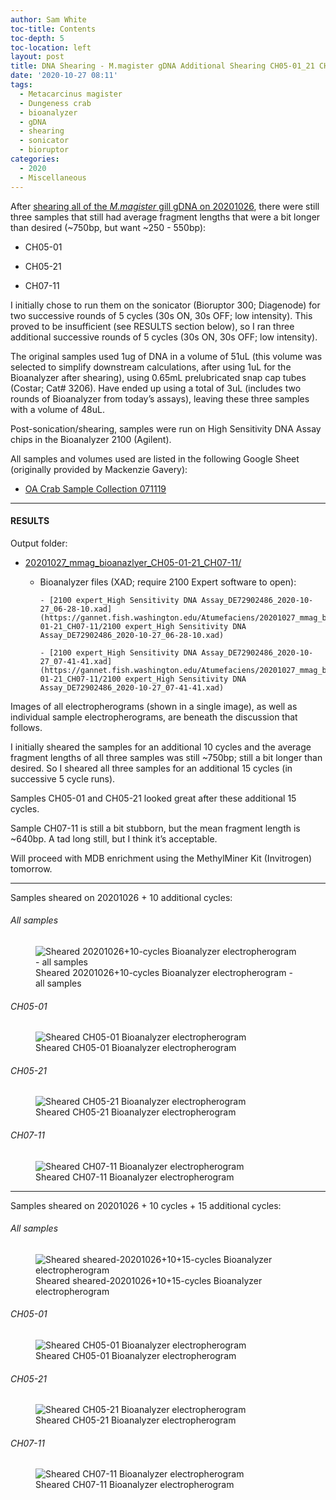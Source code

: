 ```yaml
---
author: Sam White
toc-title: Contents
toc-depth: 5
toc-location: left
layout: post
title: DNA Shearing - M.magister gDNA Additional Shearing CH05-01_21 CH07-11 and Bioanalyzer
date: '2020-10-27 08:11'
tags:
  - Metacarcinus magister
  - Dungeness crab
  - bioanalyzer
  - gDNA
  - shearing
  - sonicator
  - bioruptor
categories:
  - 2020
  - Miscellaneous
---
```

After [shearing all of the _M.magister_ gill gDNA on 20201026](https://robertslab.github.io/sams-notebook/posts/2020/2020-10-26-DNA-Shearing---M.magister-gDNA-Shearing-All-Samples-and-Bioanalyzer/), there were still three samples that still had average fragment lengths that were a bit longer than desired (~750bp, but want ~250 - 550bp):

- CH05-01

- CH05-21

- CH07-11

I initially chose to run them on the sonicator (Bioruptor 300; Diagenode) for two successive rounds of 5 cycles (30s ON, 30s OFF; low intensity). This proved to be insufficient (see RESULTS section below), so I ran three additional successive rounds of 5 cycles (30s ON, 30s OFF; low intensity).

The original samples used 1ug of DNA in a volume of 51uL (this volume was selected to simplify downstream calculations, after using 1uL for the Bioanalyzer after shearing), using 0.65mL prelubricated snap cap tubes (Costar; Cat# 3206). Have ended up using a total of 3uL (includes two rounds of Bioanalyzer from today's assays), leaving these three samples with a volume of 48uL.

Post-sonication/shearing, samples were run on High Sensitivity DNA Assay chips in the Bioanalyzer 2100 (Agilent).

All samples and volumes used are listed in the following Google Sheet (originally provided by Mackenzie Gavery):

- [OA Crab Sample Collection 071119](https://docs.google.com/spreadsheets/d/1ym0XnYVts98tIUCn0kIaU6VuvqxzV7LoSx9RHwLdiIs/edit#gid=1430155532)


---

#### RESULTS

Output folder:

- [20201027_mmag_bioanazlyer_CH05-01-21_CH07-11/](https://gannet.fish.washington.edu/Atumefaciens/20201027_mmag_bioanazlyer_CH05-01-21_CH07-11/)

  - Bioanalyzer files (XAD; require 2100 Expert software to open):

		- [2100 expert_High Sensitivity DNA Assay_DE72902486_2020-10-27_06-28-10.xad](https://gannet.fish.washington.edu/Atumefaciens/20201027_mmag_bioanazlyer_CH05-01-21_CH07-11/2100 expert_High Sensitivity DNA Assay_DE72902486_2020-10-27_06-28-10.xad)

		- [2100 expert_High Sensitivity DNA Assay_DE72902486_2020-10-27_07-41-41.xad](https://gannet.fish.washington.edu/Atumefaciens/20201027_mmag_bioanazlyer_CH05-01-21_CH07-11/2100 expert_High Sensitivity DNA Assay_DE72902486_2020-10-27_07-41-41.xad)

Images of all electropherograms (shown in a single image), as well as individual sample electropherograms, are beneath the discussion that follows.


I initially sheared the samples for an additional 10 cycles and the average fragment lengths of all three samples was still ~750bp; still a bit longer than desired. So I sheared all three samples for an additional 15 cycles (in successive 5 cycle runs).

Samples CH05-01 and CH05-21 looked great after these additional 15 cycles.

Sample CH07-11 is still a bit stubborn, but the mean fragment length is ~640bp. A tad long still, but I think it's acceptable.

Will proceed with MDB enrichment using the MethylMiner Kit (Invitrogen) tomorrow.

---

Samples sheared on 20201026 + 10 additional cycles:

###### All samples

![Sheared 20201026+10-cycles Bioanalyzer electropherogram - all samples](https://gannet.fish.washington.edu/Atumefaciens/20201027_mmag_bioanazlyer_CH05-01-21_CH07-11/20201027_mmag_bioanalyzer_electropherogram_sheared-20201026+10-cycles_all-01.JPG)

###### CH05-01

![Sheared CH05-01 Bioanalyzer electropherogram](https://gannet.fish.washington.edu/Atumefaciens/20201027_mmag_bioanazlyer_CH05-01-21_CH07-11/20201027_mmag_bioanalyzer_electropherogram_CH05-01_sheared-20201026+10-cycles.JPG)


###### CH05-21

![Sheared CH05-21 Bioanalyzer electropherogram](https://gannet.fish.washington.edu/Atumefaciens/20201027_mmag_bioanazlyer_CH05-01-21_CH07-11/20201027_mmag_bioanalyzer_electropherogram_CH05-21_sheared-20201026+10-cycles.JPG)


###### CH07-11

![Sheared CH07-11 Bioanalyzer electropherogram](https://gannet.fish.washington.edu/Atumefaciens/20201027_mmag_bioanazlyer_CH05-01-21_CH07-11/20201027_mmag_bioanalyzer_electropherogram_CH07-11_sheared-20201026+10-cycles.JPG)

---

Samples sheared on 20201026 + 10 cycles + 15 additional cycles:

###### All samples

![Sheared sheared-20201026+10+15-cycles Bioanalyzer electropherogram](https://gannet.fish.washington.edu/Atumefaciens/20201027_mmag_bioanazlyer_CH05-01-21_CH07-11/20201027_mmag_bioanalyzer_electropherogram_sheared-20201026+10+15-cycles_all-01.JPG)


###### CH05-01

![Sheared CH05-01 Bioanalyzer electropherogram](https://gannet.fish.washington.edu/Atumefaciens/20201027_mmag_bioanazlyer_CH05-01-21_CH07-11/20201027_mmag_bioanalyzer_electropherogram_CH05-01_sheared-20201026+10+15-cycles.JPG)


###### CH05-21

![Sheared CH05-21 Bioanalyzer electropherogram](https://gannet.fish.washington.edu/Atumefaciens/20201027_mmag_bioanazlyer_CH05-01-21_CH07-11/20201027_mmag_bioanalyzer_electropherogram_CH05-21_sheared-20201026+10+15-cycles.JPG)


###### CH07-11

![Sheared CH07-11 Bioanalyzer electropherogram](https://gannet.fish.washington.edu/Atumefaciens/20201027_mmag_bioanazlyer_CH05-01-21_CH07-11/20201027_mmag_bioanalyzer_electropherogram_CH07-11_sheared-20201026+10+15-cycles.JPG)
